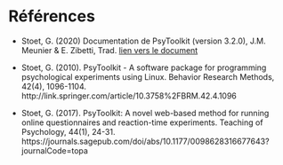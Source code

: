 <!-- `r if (knitr::is_html_output()) '
# References {-}
'`
 -->
 
# Références

- Stoet, G. (2020) Documentation de PsyToolkit (version 3.2.0), J.M. Meunier & E. Zibetti, Trad. [lien vers le document](#lien vers le document)

- Stoet, G. (2010). PsyToolkit - A software package for programming psychological experiments using Linux. Behavior Research Methods, 42(4), 1096-1104. http://link.springer.com/article/10.3758%2FBRM.42.4.1096

- Stoet, G. (2017). PsyToolkit: A novel web-based method for running online questionnaires and reaction-time experiments. Teaching of Psychology, 44(1), 24-31. https://journals.sagepub.com/doi/abs/10.1177/0098628316677643?journalCode=topa
